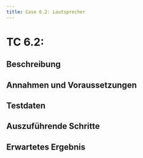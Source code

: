```yaml
---
title: Case 6.2: Lautsprecher
---
```




# TC 6.2:

## Beschreibung


## Annahmen und Voraussetzungen


## Testdaten


## Auszuführende Schritte


## Erwartetes Ergebnis